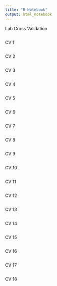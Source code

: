 ```yaml
---
title: "R Notebook"
output: html_notebook
---
```


Lab Cross Validation

```r
```


CV 1

```r
```


CV 2

```r
```


CV 3

```r
```


CV 4

```r
```


CV 5

```r
```


CV 6

```r
```


CV 7

```r
```


CV 8

```r
```


CV 9

```r
```


CV 10

```r
```


CV 11

```r
```


CV 12

```r
```


CV 13

```r
```


CV 14

```r
```

CV 15

```r
```

CV 16

```r


```

CV 17

```r
```

CV 18
```r

```

